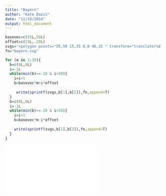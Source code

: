 ```yaml
---
title: "Bayern"
author: "Kate Davis"
date: "11/10/2014"
output: html_document
---
```

```r

basevec=c(55L,50L)
offset=c(25L,-20L)
svgs='<polygon points="55,50 15,35 0,0 40,15 " transform="translate(%d,%d)" fill="#e3ffff"/>'
fn="bayern.svg"
```

```r
for (m in 1:30){
  b=c(0L,0L)
  i=-1L
  while(min(b)>=-20 & i<50){
    i=i+1
    b=basevec*m+i*offset
    
     write(sprintf(svgs,b[1],b[2]),fn,append=T)
  }
  b=c(0L,0L)
  i=-1L
  while(min(b)>=-20 & i<50){
    i=i+1
    b=basevec*m-i*offset
    
    write(sprintf(svgs,b[1],b[2]),fn,append=T)
  }
}
```

<embed src="bayern.svg" type="image/svg+xml" />